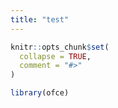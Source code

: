 ```yaml
---
title: "test"
---
```


```r
knitr::opts_chunk$set(
  collapse = TRUE,
  comment = "#>"
)
```

```r
library(ofce)
```
